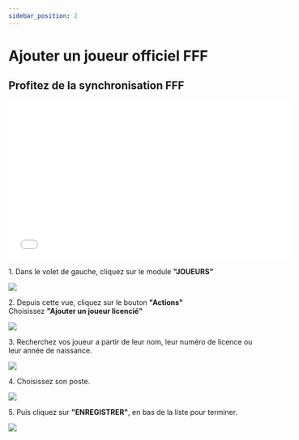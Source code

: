 ```yaml
---
sidebar_position: 2
---
```


# Ajouter un joueur officiel FFF  
## Profitez de la synchronisation FFF

<iframe
  width="560"
  height="315"
  src="add video"
  title="YouTube video player"
  frameborder="0"
  allow="accelerometer; autoplay; clipboard-write; encrypted-media; gyroscope; picture-in-picture; web-share;
  fullscreen"
></iframe>

1\. Dans le volet de gauche, cliquez sur le module **"JOUEURS"**

![](https://ajeuwbhvhr.cloudimg.io/colony-recorder.s3.amazonaws.com/files/2023-08-08/a2948f76-5119-4003-99b5-e903caebade4/ascreenshot.jpeg?tl_px=0,0&br_px=1376,769&force_format=png&width=1120.0&wat=1&wat_opacity=1&wat_gravity=northwest&wat_url=https://colony-recorder.s3.amazonaws.com/images/watermarks/F43F5E_standard.png&wat_pad=3,203)

2\. Depuis cette vue, cliquez sur le bouton **"Actions"**\
Choisissez **"Ajouter un joueur licencié"**

![](https://colony-recorder.s3.amazonaws.com/files/2023-09-28/c3a5105a-d3b9-4b69-80f1-1627732deb56/stack_animation.webp)

3\. Recherchez vos joueur a partir de leur nom, leur numéro de licence ou leur année de naissance.

![](https://ajeuwbhvhr.cloudimg.io/colony-recorder.s3.amazonaws.com/files/2023-09-20/827535ef-de2a-4b2a-a33d-20bf5364ebdb/user_cropped_screenshot.jpeg?tl_px=0,153&br_px=649,634&force_format=png&width=860)

4\. Choisissez son poste.

![](https://ajeuwbhvhr.cloudimg.io/colony-recorder.s3.amazonaws.com/files/2023-09-20/7d0cf1c0-985e-4589-8083-c4ddf3f7866d/user_cropped_screenshot.jpeg?tl_px=0,0&br_px=858,323&force_format=png&width=860)

5\. Puis cliquez sur **"ENREGISTRER"**, en bas de la liste pour terminer.

![](https://ajeuwbhvhr.cloudimg.io/colony-recorder.s3.amazonaws.com/files/2023-09-20/6e01dab4-5968-4e80-bb18-6525cacfa0bf/user_cropped_screenshot.jpeg?tl_px=0,0&br_px=332,335&force_format=png&width=852)
